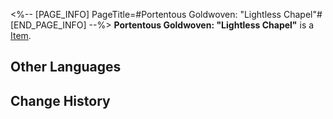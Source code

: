 <%-- [PAGE_INFO]
PageTitle=#Portentous Goldwoven: "Lightless Chapel"#
[END_PAGE_INFO] --%>
{{Item Infobox
|id          = 300211
|image       = Item Portentous Goldwoven- Lightless Chapel.png{{subst:void|<!--$UPLOAD:<<SpriteOutput/ItemFigures/190017.png>-<Item Portentous Goldwoven- Lightless Chapel.png>-<Item Icons>>-->}}
|type        = 
|invCategory = Valuables
|rarity      = 3
|effect      = 
|description = A tome containing prophecies. Upon closer inspection, one will discover that the scroll is woven from golden threads.
}}
{{Description|''"There is a prophecy within that will only be revealed to the one who opens the scroll."''}}
'''Portentous Goldwoven: "Lightless Chapel"''' is a [[Item]].

==Other Languages==
{{Other Languages
|en   = Portentous Goldwoven: "Lightless Chapel"
|zhs  = 记载预言的金织-「无晖祈堂」
|zht  = 記載預言的金織-「無暉祈堂」
|ja   = 預言が記された金織-「無光の聖堂」
|ko   = 예언이 기록된 금빛 두루마리-「빛이 없는 기도당」
|es   = Portador de portentos: Capilla del Sol Oculto
|fr   = Prophéties tissées d'or de la Chapelle obscure
|ru   = Золотая пряжа пророчества: Зал утраченного солнца
|th   = ไหมทองบันทึกคำทำนาย - "ลานอธิษฐานอับแสง"
|vi   = Cuộn Dệt Vàng Tiên Tri "Điện Cầu Nguyện U Tối"
|de   = Goldgewobene Prophezeiung: Finstere Kapelle
|id   = Catatan Ramalan Tenunan Emas: "Kapel Tanpa Cahaya"
|pt   = Tecido Dourado Portentoso: Capela Desalumiada
}}

==Change History==
{{Change History|3.3}}